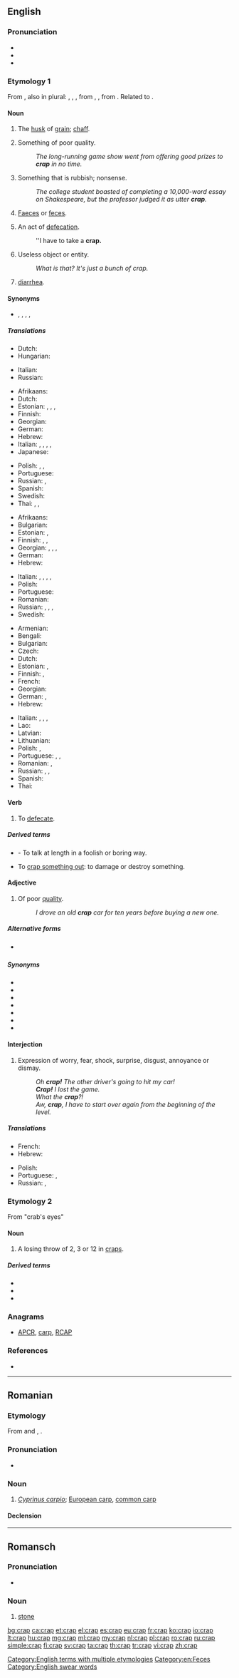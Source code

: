 {{also|CRAP}}
==English==

===Pronunciation===
* {{IPA|/kɹæp/|lang=en}}
* {{rhymes|æp|lang=en}}
* {{audio|En-us-crap.ogg|Audio (US)|lang=en}}

===Etymology 1===
From {{etyl|enm|en}} {{m|enm|crappe}}, also in plural: {{m|enm|crappen}}, {{m|enm|crappys}}, {{m|enm|craps||chaff; buckwheat}}, from {{etyl|fro|en}} {{m|fro|crappe}}, {{m|fro|crapin}} {{gloss|"chaff"; compare {{etyl|ML.|-}} {{m|la|crappa|pos=plural}}, also {{m|la|crapinum}}}}, from {{etyl|odt|en}} {{m|odt|krappen}} {{gloss|"to cut off, pluck off"; > Middle Dutch {{m|dum|crappe}}, {{m|dum|crap||a chop, cutlet}}; > Dutch {{m|nl|krip||a steak}}}}. Related to {{l|en|crop}}.

====Noun====
{{en-noun|-|s}}

# {{label|en|obsolete}} The [[husk]] of [[grain]]; [[chaff]].
# {{label|en|slang|mildly|vulgar}} Something of poor quality.
#: ''The long-running game show went from offering good prizes to '''crap''' in no time.''
# {{label|en|slang|mildly|vulgar}} Something that is rubbish; nonsense.
#: ''The college student boasted of completing a 10,000-word essay on Shakespeare, but the professor judged it as utter '''crap'''.''
# {{label|en|slang|mildly|vulgar}} [[faeces|Faeces]] or [[feces]].
# {{label|en|slang|mildly|vulgar|countable}} An act of [[defecation]].
#: ''I have to take a '''crap.'''
# {{label|en|slang|mildly|vulgar}} Useless object or entity.
#: ''What is that?'' ''It's just a bunch of crap.''
# {{label|en|slang|vulgar|in the plural}} [[diarrhea]].

====Synonyms====
* {{sense|faeces}} {{l|en|poop}}, {{l|en|poo}}, {{l|en|butt stuff}}, {{l|en|dump}}, {{l|en|shit}}

=====Translations=====
{{trans-top|husk of grain}}
* Dutch: {{t+|nl|kaf|n}}
* Hungarian: {{t+|hu|korpa}}
{{trans-mid}}
* Italian: {{t+|it|crusca|f}}
* Russian: {{t+|ru|мяки́на|m}}
{{trans-bottom}}

{{trans-top|something of poor quality}}
* Afrikaans: {{t|af|kak}}
* Dutch: {{t+|nl|rotzooi|m|f}}
* Estonian: {{t|et|saast}}, {{t|et|jama}}, {{t|et|pask}}, {{t+|et|sitt}}
* Finnish: {{t+|fi|paska}}
* Georgian: {{t|ka|სუსტი}}
* German: {{t+|de|Mist|m}}
* Hebrew: {{t+|he|חָרָא|m|tr=ḥára}}
* Italian: {{t+|it|schifezza|f}}, {{t|it|porcheria|f}}, {{t+|it|cesso|m}}, {{t+|it|ciofeca|f}}, {{t+|it|schifo|m}}
* Japanese: {{t+|ja|かす|tr=kasu}}
{{trans-mid}}
* Polish: {{t|pl|dziadostwo|n}}, {{t+|pl|szajs|m-in}}, {{t+|pl|badziewie|n}}
* Portuguese: {{t+|pt|porcaria|f}}
* Russian: {{t+|ru|фигня́|f}}, {{t+|ru|отсто́й|m}}
* Spanish: {{t+|es|basura|f}}
* Swedish: {{t+|sv|skräp|n}}
* Thai: {{t+|th|ห่วย|tr=hùay}}, {{t|th|ตกกระป๋อง|tr=dtòk gràbpŏng}}, {{m|th|จีนแดง|tr=jeen daeng}}
{{trans-bottom}}

{{trans-top|nonsense}}
* Afrikaans: {{t|af|poef}}
* Bulgarian: {{t+|bg|глупости|p}}
* Estonian: {{t|et|jama}}, {{t|et|pask}}
* Finnish: {{t+|fi|paska}}, {{t+|fi|roska}}, {{t+|fi|soopa}}
* Georgian: {{t|ka|უაზრობა|sc=Geor}}, {{t|ka|ნონსენსი|sc=Geor}}, {{t|ka|დებილობა|sc=Geor}}, {{t|ka|ნაგავი|sc=Geor}}
* German: {{t+|de|Unsinn|m}}
* Hebrew: {{t+|he|חָרָא|m|tr=ḥára}}
{{trans-mid}}
* Italian: {{t+|it|sciocchezza|f}}, {{t+|it|cagata|f}}, {{t+|it|stronzata|f}}, {{t+|it|cazzata|f}}, {{t+|it|cacata|f}}
* Polish: {{t+|pl|pierdoły|p}}
* Portuguese: {{t+|pt|besteira|f}}
* Romanian: {{t+|ro|porcărie}}
* Russian: {{t+|ru|чепуха́|f}}, {{t+|ru|фигня́|f}}, {{t+|ru|чушь|f}}, {{t+|ru|хрень|f}}
* Swedish: {{t+|sv|skräp|n}}
{{trans-bottom}}

{{trans-top|excrement}}
* Armenian: {{t|hy|քաք}}
* Bengali: {{t|bn|হাগু|tr=hagu|sc=Beng}}
* Bulgarian: {{t+|bg|лайно|n}}
* Czech: {{t+|cs|hovno|n}}
* Dutch: {{t+|nl|poep}}
* Estonian: {{t|et|pask}}, {{t+|et|sitt}}
* Finnish: {{t+|fi|paska}}, {{t+|fi|kakka}}
* French: {{t+|fr|crotte|f}}
* Georgian: {{t|ka|მძღნერი|sc=Geor}}
* German: {{t+|de|Scheiße}}, {{t+|de|Kacke|f}}
* Hebrew: {{t+|he|חָרָא|m|tr=ḥára}}
{{trans-mid}}
* Italian: {{t+|it|schifezza}}, {{t+|it|escrementi|p}}, {{t+|it|merda}}, {{t+|it|cacca|f}}
* Lao: {{t-needed|lo}}
* Latvian: {{t|lv|sūds|m}}
* Lithuanian: {{t+|lt|šūdas|m}}
* Polish: {{t+|pl|łajno|n}}, {{t+|pl|gówno|n}}
* Portuguese: {{t+|pt|bosta|f}}, {{t+|pt|merda|f}}, {{t+|pt|caca|f}}
* Romanian: {{t|ro|căcat|m}}, {{t+|ro|rahat|m}}
* Russian: {{t+|ru|дерьмо́|n}}, {{t+|ru|говно́|n}}, {{t+|ru|гомно́|n}}
* Spanish: {{t+|es|mierda|f}}
* Thai: {{t+|th|อุจจาระ|tr=òotjaará}}
{{trans-bottom}}

====Verb====
{{en-verb|crapp}}

# {{label|en|vulgar|slang}} To [[defecate]].

=====Derived terms=====
* {{l|en|crap on}} - {{qualifier|UK}} To talk at length in a foolish or boring way.
* To [[crap out|crap something out]]: to damage or destroy something.

====Adjective====
{{en-adj|crapper}}

# {{label|en|chiefly|UK|colloquial|somewhat|vulgar}} Of poor [[quality]].
#: ''I drove an old '''crap''' car for ten years before buying a new one.''

=====Alternative forms=====
* {{l|en|crappy}} {{label|en|chiefly|North America}}

=====Synonyms=====
* {{l|en|lousy}}
* {{l|en|shit}}
* {{l|en|shite}}
* {{l|en|bollocks}}
* {{l|en|piss}}
* {{l|en|fuck}}
* {{l|en|Deuce}}

====Interjection====
{{en-interj}}

# {{label|en|slang}} Expression of worry, fear, shock, surprise, disgust, annoyance or dismay.
#: ''Oh '''crap!''' The other driver's going to hit my car!''
#: '''''Crap!''' I lost the game.''
#: ''What the '''crap'''?!''
#: ''Aw, '''crap''', I have to start over again from the beginning of the level.''

=====Translations=====
{{trans-top|expression of worry, disgust}}
* French: {{t+|fr|crotte}}
* Hebrew: {{t+|he|חָרָא|m|tr=ḥára}}
{{trans-mid}}
* Polish: {{t+|pl|kurde}}
* Portuguese: {{t+|pt|bosta|f}}, {{t+|pt|merda|f}}
* Russian: {{t+|ru|чёрт|tr=čort}}, {{t+|ru|блядь}} {{qualifier|vulgar}}
{{trans-bottom}}

===Etymology 2===
From "crab's eyes"

====Noun====
{{en-noun}}

# {{label|en|gambling}} A losing throw of 2, 3 or 12 in [[craps]].

=====Derived terms=====
* {{l|en|crap out}}
* {{l|en|crapola}}
* {{l|en|crapulation}}

===Anagrams===
* {{l|en|ACPR}} [[APCR#English|APCR]], [[carp#English|carp]], [[RCAP#English|RCAP]]

===References===
* {{R:BBS}}

[[Category:English terms with multiple etymologies]]
[[Category:en:Feces]]
[[Category:English swear words]]

----

==Romanian==

===Etymology===
From {{etyl|sh|ro}} and {{etyl|bg|ro}} {{m|bg|крап}}, {{m|sh|krap}}.

===Pronunciation===
* {{IPA|/krap/|lang=ro}}

===Noun===
{{ro-noun|m|crapi}}

# ''[[Cyprinus carpio]]''; [[European carp]], [[common carp]]

====Declension====
{{ro-noun-m}}

----

==Romansch==

===Pronunciation===
* {{IPA|[krap]|lang=rm}}

===Noun===
{{rm-noun|m}}

# [[stone]]

[[bg:crap]]
[[ca:crap]]
[[et:crap]]
[[el:crap]]
[[es:crap]]
[[eu:crap]]
[[fr:crap]]
[[ko:crap]]
[[io:crap]]
[[lt:crap]]
[[hu:crap]]
[[mg:crap]]
[[ml:crap]]
[[my:crap]]
[[nl:crap]]
[[pl:crap]]
[[ro:crap]]
[[ru:crap]]
[[simple:crap]]
[[fi:crap]]
[[sv:crap]]
[[ta:crap]]
[[th:crap]]
[[tr:crap]]
[[vi:crap]]
[[zh:crap]]
